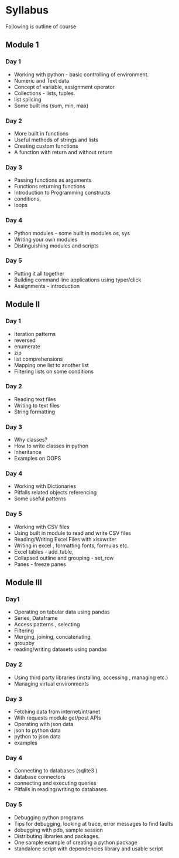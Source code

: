 # Syllabus

Following is outline of course 

## Module 1

### Day 1 
 - Working with python - basic controlling of environment.
 - Numeric and Text data
 - Concept of variable, assignment operator
 - Collections - lists, tuples.
 - list splicing
 - Some built ins (sum, min, max)

### Day 2 
 - More built in functions
 - Useful methods of strings and lists
 - Creating custom functions
 - A function with return and without return
 
### Day 3 
 - Passing functions as arguments
 - Functions returning functions
 - Introduction to Programming constructs
 - conditions,
 - loops

### Day 4 
 - Python modules - some built in modules os, sys
 - Writing your own modules
 - Distinguishing modules and scripts
 
### Day 5
 - Putting it all together
 - Building command line applications using typer/click
 - Assignments - introduction

## Module II

### Day 1
 - Iteration patterns
 - reversed
 - enumerate
 - zip
 - list comprehensions
 - Mapping one list to another list
 - Filtering lists on some conditions

### Day 2
 - Reading text files
 - Writing to text files
 - String formatting

### Day 3
 - Why classes?
 - How to write classes in python
 - Inheritance
 - Examples on OOPS
 
### Day 4
 - Working with Dictionaries
 - Pitfalls related objects referencing
 - Some useful patterns
 
### Day 5
 - Working with CSV files
 - Using built in module to read and write CSV files
 - Reading/Writing Excel Files with xlsxwriter
 - Writing in excel , formatting fonts, formulas etc.
 - Excel tables - add_table,
 - Collapsed outline and grouping - set_row
 - Panes - freeze panes

## Module III

### Day1
 - Operating on tabular data using pandas
 - Series, Dataframe
 - Access patterns , selecting
 - Filtering
 - Merging, joining, concatenating
 - groupby
 - reading/writing datasets using pandas

### Day 2
 - Using third party libraries (installing, accessing , managing etc.)
 - Managing virtual environments
 
### Day 3
 - Fetching data from internet/intranet
 - With requests module get/post APIs
 - Operating with json data
 - json to python data
 - python to json data
 - examples
 
### Day 4
 - Connecting to databases (sqlite3 )
 - database connectors
 - connecting and executing queries
 - Pitfalls in reading/writing to databases.
 
### Day 5
 - Debugging python programs
 - Tips for debugging, looking at trace, error messages to find faults
 - debugging with pdb, sample session
 - Distributing libraries and packages.
 - One sample example of creating a python package
 - standalone script with dependencies library and usable script
